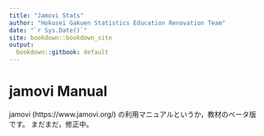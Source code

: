```yaml
---
title: "Jamovi Stats"
author: "Hokusei Gakuen Statistics Education Renovation Team"
date: "`r Sys.Date()`"
site: bookdown::bookdown_site
output:
  bookdown::gitbook: default
---
```


# jamovi Manual

jamovi (https://www.jamovi.org/) の利用マニュアルというか，教材のベータ版です。
まだまだ，修正中。